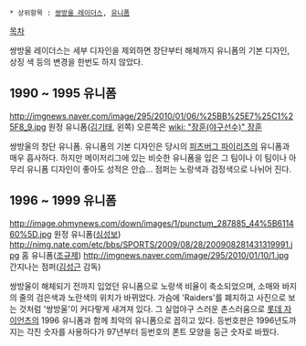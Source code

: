  * 상위항목 : [[쌍방울 레이더스]], [[유니폼]]

[[목차]]

쌍방울 레이더스는 세부 디자인을 제외하면 창단부터 해체까지 유니폼의 기본 디자인, 상징 색 등의 변경을 한번도 하지 않았다.

== 1990 ~ 1995 유니폼 ==
http://imgnews.naver.com/image/295/2010/01/06/%25BB%25E7%25C1%25F8_9.jpg  원정 유니폼([[김기태]], 왼쪽) 오른쪽은 [[wiki: "장훈(야구선수)" 장훈]]

쌍방울의 창단 유니폼. 유니폼의 기본 디자인은 당시의 [[피츠버그 파이리츠]]의 유니폼과 매우 흡사하다. 하지만 메이저리그에 있는 비슷한 유니폼을 입은 그 팀이나 이 팀이나 아무리 유니폼 디자인이 좋아도 성적은 안습... 점퍼는 노랑색과 검정색으로 나뉘어 진다.

== 1996 ~ 1999 유니폼 ==
http://image.ohmynews.com/down/images/1/punctum_287885_44%5B611460%5D.jpg
원정 유니폼([[심성보]])
http://nimg.nate.com/etc/bbs/SPORTS/2009/08/28/200908281431319991.jpg
홈 유니폼([[조규제]])
http://imgnews.naver.com/image/295/2010/01/10/1.jpg
간지나는 점퍼([[김성근]] 감독)

쌍방울이 해체되기 전까지 입었던 유니폼으로 노랑색 비율이 축소되었으며, 소매와 바지의 줄의 검은색과 노란색의 위치가 바뀌었다. 가슴에 'Raiders'를 폐지하고 사진으로 보는 것처럼 '쌍방울'이 커다랗게 새겨져 있다. 그 실업야구 스러운 촌스러움으로 [[롯데 자이언츠]]의 1996 유니폼과 함께 최악의 유니폼으로 꼽히고 있다. 등번호판은 1996년도까지는 각진 숫자를 사용하다가 97년부터 등번호의 폰트 모양을 둥근 숫자로 바꿨다.
